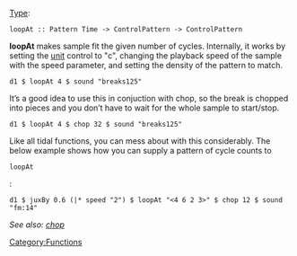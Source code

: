 {{DISPLAYTITLE:loopAt}} 

[[Type signature|Type]]: <source inline>loopAt :: Pattern Time -> ControlPattern -> ControlPattern</source>

'''loopAt''' makes sample fit the given number of cycles. Internally, it works by setting the [[unit]] control to "c", changing the playback speed of the sample with the speed parameter, and setting the density of the pattern to match.

<source>
d1 $ loopAt 4 $ sound "breaks125"
</source>

It’s a good idea to use this in conjuction with chop, so the break is chopped into pieces and you don’t have to wait for the whole sample to start/stop.

<source>
d1 $ loopAt 4 $ chop 32 $ sound "breaks125"
</source>

Like all tidal functions, you can mess about with this considerably. The below example shows how you can supply a pattern of cycle counts to <source inline>loopAt</source>:

<source>
d1 $ juxBy 0.6 (|* speed "2") $ loopAt "<4 6 2 3>" $ chop 12 $ sound "fm:14"
</source>

''See also: [[chop]]''

[[Category:Functions]]